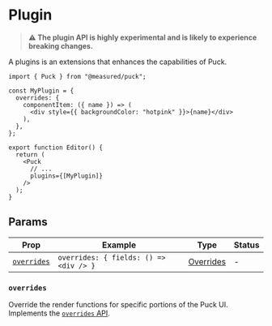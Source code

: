 # Plugin

> **⚠️ The plugin API is highly experimental and is likely to experience breaking changes.**

A plugins is an extensions that enhances the capabilities of Puck.

```tsx showLineNumbers copy {3-9, 15}
import { Puck } from "@measured/puck";

const MyPlugin = {
  overrides: {
    componentItem: ({ name }) => (
      <div style={{ backgroundColor: "hotpink" }}>{name}</div>
    ),
  },
};

export function Editor() {
  return (
    <Puck
      // ...
      plugins={[MyPlugin]}
    />
  );
}
```

## Params

| Prop                      | Example                                | Type                                       | Status |
| ------------------------- | -------------------------------------- | ------------------------------------------ | ------ |
| [`overrides`](#overrides) | `overrides: { fields: () => <div /> }` | [Overrides](/docs/api-reference/overrides) | -      |

### `overrides`

Override the render functions for specific portions of the Puck UI. Implements the [`overrides` API](/docs/api-reference/overrides).
